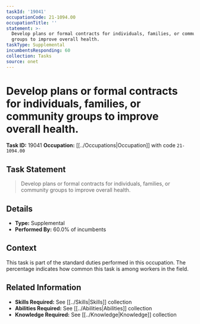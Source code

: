 ```yaml
---
taskId: '19041'
occupationCode: 21-1094.00
occupationTitle: ''
statement: >-
  Develop plans or formal contracts for individuals, families, or community
  groups to improve overall health.
taskType: Supplemental
incumbentsResponding: 60
collection: Tasks
source: onet
---
```

# Develop plans or formal contracts for individuals, families, or community groups to improve overall health.

**Task ID:** 19041
**Occupation:** [[../Occupations|Occupation]] with code `21-1094.00`

## Task Statement

> Develop plans or formal contracts for individuals, families, or community groups to improve overall health.

## Details

- **Type:** Supplemental
- **Performed By:** 60.0% of incumbents

## Context

This task is part of the standard duties performed in this occupation. The percentage indicates how common this task is among workers in the field.

## Related Information

- **Skills Required:** See [[../Skills|Skills]] collection
- **Abilities Required:** See [[../Abilities|Abilities]] collection
- **Knowledge Required:** See [[../Knowledge|Knowledge]] collection
